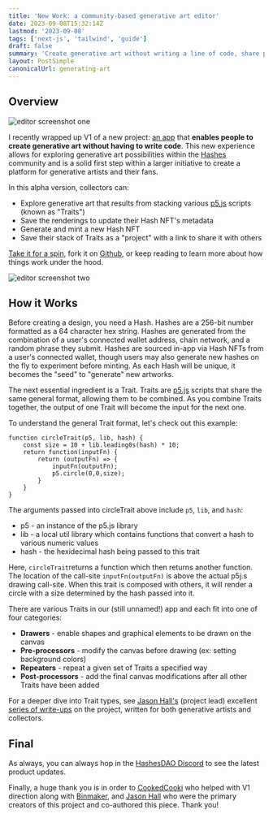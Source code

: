 ```yaml
---
title: 'New Work: a community-based generative art editor'
date: 2023-09-08T15:32:14Z
lastmod: '2023-09-08'
tags: ['next-js', 'tailwind', 'guide']
draft: false
summary: 'Create generative art without writing a line of code, share project links to friends and collectors.'
layout: PostSimple
canonicalUrl: generating-art
---
```


## Overview

![editor screenshot one](/static/images/editor/screenshot-1.png)

I recently wrapped up V1 of a new project: [an app](https://editor-alpha-six.vercel.app/collect/new) that **enables people to create generative art without having to write code**. This new experience allows for exploring generative art possibilities within the [Hashes](https://twitter.com/HashesDAO) community and is a solid first step within a larger initiative to create a platform for generative artists and their fans.

In this alpha version, collectors can:

- Explore generative art that results from stacking various [p5.js](https://p5js.org/) scripts (known as "Traits")
- Save the renderings to update their Hash NFT's metadata
- Generate and mint a new Hash NFT
- Save their stack of Traits as a "project" with a link to share it with others

[Take it for a spin](https://editor-alpha-six.vercel.app/collect/new), fork it on [Github](https://github.com/hashesDAO/editor), or keep reading to learn more about how things work under the hood.

![editor screenshot two](/static/images/editor/screenshot-2.png)

## How it Works

Before creating a design, you need a Hash. Hashes are a 256-bit number formatted as a 64 character hex string. Hashes are generated from the combination of a user's connected wallet address, chain network, and a random phrase they submit. Hashes are sourced in-app via Hash NFTs from a user's connected wallet, though users may also generate new hashes on the fly to experiment before minting. As each Hash will be unique, it becomes the "seed" to "generate" new artworks.

The next essential ingredient is a Trait. Traits are [p5.js](https://p5js.org/) scripts that share the same general format, allowing them to be combined. As you combine Traits together, the output of one Trait will become the input for the next one.

To understand the general Trait format, let's check out this example:

```
function circleTrait(p5, lib, hash) {
	const size = 10 + lib.leading0s(hash) * 10;
	return function(inputFn) {
		return (outputFn) => {
			inputFn(outputFn);
			p5.circle(0,0,size);
		}
	}
}
```

The arguments passed into circleTrait above include `p5`, `lib`, and `hash`:

- p5 - an instance of the p5.js library
- lib - a local util library which contains functions that convert a hash to various numeric values
- hash - the hexidecimal hash being passed to this trait

Here, `circleTrait`returns a function which then returns another function. The location of the call-site `inputFn(outputFn)` is above the actual p5j.s drawing call-site. When this trait is composed with others, it will render a circle with a size determined by the hash passed into it.

There are various Traits in our (still unnamed!) app and each fit into one of
four categories:

- **Drawers** - enable shapes and graphical elements to be drawn on the canvas
- **Pre-processors** - modify the canvas before drawing (ex: setting background colors)
- **Repeaters** - repeat a given set of Traits a specified way
- **Post-processors** - add the final canvas modifications after all other Traits have been added

For a deeper dive into Trait types, see [Jason Hall's](https://twitter.com/hall_jason) (project lead) excellent [series of write-ups](https://github.com/hashesDAO/editor/wiki) on the project, written for both generative artists and collectors.

## Final

As always, you can always hop in the [HashesDAO Discord](https://discord.com/channels/895057713279676427/895391609586323457) to see the latest product updates.

Finally, a huge thank you is in order to [CookedCooki](https://twitter.com/0x_cooki) who helped with V1 direction along with [Binmaker](https://twitter.com/binmaker), and [Jason Hall](https://twitter.com/hall_jason) who were the primary creators of this project and co-authored this piece. Thank you!
